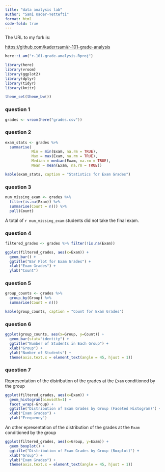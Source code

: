 ```yaml
---
title: "data analysis lab"
author: "Sami Kader-Yettefti"
format: html
code-fold: true
---
```


The URL to my fork is: 

<https://github.com/kaderrsami/r-101-grade-analysis>

```r
here::i_am("r-101-grade-analysis.Rproj")

library(here)
library(vroom)
library(ggplot2)
library(dplyr)
library(tidyr)
library(knitr)

theme_set(theme_bw())
```

### question 1

```r
grades <- vroom(here("grades.csv"))
```

### question 2

```r
exam_stats <- grades %>% 
  summarise(
            Min = min(Exam, na.rm = TRUE),
            Max = max(Exam, na.rm = TRUE),
            Median = median(Exam, na.rm = TRUE),
            Mean = mean(Exam, na.rm = TRUE))
```

```r
kable(exam_stats, caption = "Statistics for Exam Grades")
```

### question 3

```r
num_missing_exam <- grades %>%
  filter(is.na(Exam)) %>%
  summarise(Count = n()) %>%
  pull(Count)
```

A total of `r num_missing_exam` students did not take the final exam.

### question 4

```r
filtered_grades <- grades %>% filter(!is.na(Exam))

ggplot(filtered_grades, aes(x=Exam)) +
  geom_bar() +
  ggtitle("Bar Plot for Exam Grades") +
  xlab("Exam Grades") +
  ylab("Count")
```

### question 5

```r
group_counts <- grades %>%
  group_by(Group) %>%
  summarise(Count = n())
```

```r
kable(group_counts, caption = "Count for Exam Grades")
```

### question 6

```r
ggplot(group_counts, aes(x=Group, y=Count)) +
  geom_bar(stat="identity") +
  ggtitle("Number of Students in Each Group") +
  xlab("Group") +
  ylab("Number of Students") +
  theme(axis.text.x = element_text(angle = 45, hjust = 1))
```

### question 7

Representation of the distribution of the grades at the `Exam` conditioned by the group


```r
ggplot(filtered_grades, aes(x=Exam)) +
  geom_histogram(binwidth=1) +
  facet_wrap(~Group) +
  ggtitle("Distribution of Exam Grades by Group (Faceted Histogram)") +
  xlab("Exam Grades") +
  ylab("Frequency")
```

An other epresentation of the distribution of the grades at the `Exam` conditioned by the group

```r
ggplot(filtered_grades, aes(x=Group, y=Exam)) +
  geom_boxplot() +
  ggtitle("Distribution of Exam Grades by Group (Boxplot)") +
  xlab("Group") +
  ylab("Exam Grades") +
  theme(axis.text.x = element_text(angle = 45, hjust = 1))
```


